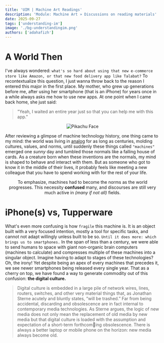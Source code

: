 ```yaml
---
title: 'UIM | Machine Art Readings'
description: 'Module: Machine Art » Discussions on reading materials'
date: 2025-09-27
tags: ['understanding-im']
image: './bg-understandingim.png'
authors: ['adahafizh']
---
```


# A World Then

I've always wondered: `what's so hard about using that new e-commerce store like Amazon, or that new food delivery app like Talabat?` To recontextualize this question, I just wanna throw back to the reason I entered this major in the first place. My mother, who grew up generations before me, after using her smartphone (that is an iPhone) for years once in a while always asks me how to use new apps. At one point when I came back home, she just said: 

> "Yeah, I waited an entire year just so that you can help me with this app."

<div align="center">
    <img src="https://i.kym-cdn.com/entries/icons/original/000/027/475/Screen_Shot_2018-10-25_at_11.02.15_AM.png" alt="Pikachu Face"></img>
</div>

After reviewing a glimpse of machine technology history, one thing came to my mind: the world was living in [analog](https://www.merriam-webster.com/dictionary/analog) for as long as centuries, molding cultures, values, and norms, until suddenly these things called `"machines"` emerged one *sunny* day and tumbled those normals like a falling house of cards. As a creature born when these inventions are the normals, my mind is shaped to behave and interact with them. But as someone who got to know it in the middle of their lives, it probably feels like meeting a new colleague that you have to spend working with for the rest of your life. 

<div align="center">
    <p> To emphasize, machines had to become the norms as the world progresses. This necessity <b>confused</b> many, and discourses are still very much active in <i>(many if not all)</i> fields. </p>
</div>

# iPhone(s) vs, Tupperware

What's even more confusing is how `fragile` this machine is. It is an object built with a very focused intention, mostly a tool for specific tasks, and cannot not adapt willingly unless built to be so. `Until it does more: which brings us to smartphones.` In the span of less than a century, we were able to send humans to space with giant non-organic brain computers (machines to calculate) and compresses multiple of these machines into a singular object. Imagine having to adapt to stages of these technologies? Oh, the irony! Yet despite being an apex of every machines that precedes it, we see newer smartphones being released every single year. That as a cherry on top, we have found a way to generate commodity out of this confusion: **the digital culture.**

> Digital culture is embedded in a large pile of network wires, lines, routers, switches, and other very material things that, as Jonathan Sterne acutely and bluntly states, “will be trashed.” Far from being accidental, discarding and obsolescence are in fact internal to contemporary media technologies. As Sterne argues, the logic of new media does not only mean the replacement of old media by new media but that digital culture is loaded with the assumption and expectation of a short-term forthcoming obsolescence. There is always a better laptop or mobile phone on the horizon: new media always become old.
